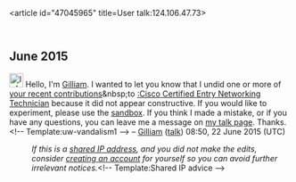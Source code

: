 <article id="47045965" title=User talk:124.106.47.73>
	<talkpage id="47045965" title="User talk:124.106.47.73">
== June 2015 ==
[[File:Information.svg|25px|alt=Information icon]] Hello, I'm [[User:Gilliam|Gilliam]]. I wanted to let you know that I undid one or more of [[Special:Contributions/124.106.47.73|your recent contributions]]&amp;nbsp;to [[:Cisco Certified Entry Networking Technician]] because it did not appear constructive. If you would like to experiment, please use the [[WP:sandbox|sandbox]]. If you think I made a mistake, or if you have any questions, you can leave me a message on [[User_talk:Gilliam|my talk page]]. Thanks.&lt;!-- Template:uw-vandalism1 --&gt; – [[User:Gilliam|Gilliam]] ([[User talk:Gilliam|talk]]) 08:50, 22 June 2015 (UTC)
:''If this is a [[Network address translation|shared IP address]], and you did not make the edits, consider [[Wikipedia:Why create an account?|creating an account]] for yourself so you can avoid further irrelevant notices.''&lt;!-- Template:Shared IP advice --&gt;
	</talkpage>
</article>